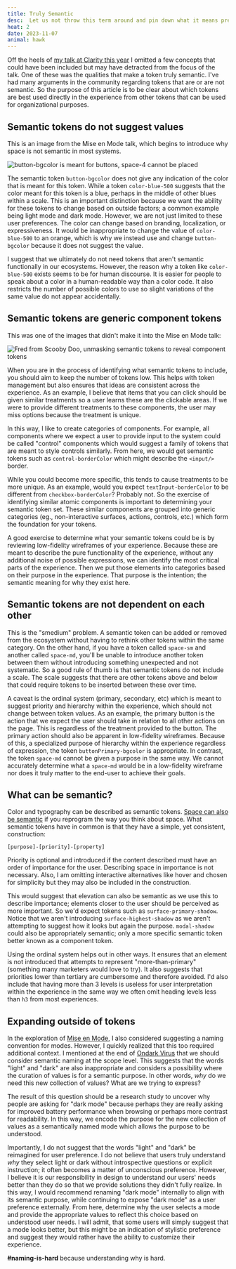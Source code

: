 ```yaml
---
title: Truly Semantic
desc:  Let us not throw this term around and pin down what it means precisely.
heat: 2
date: 2023-11-07
animal: hawk
---
```


Off the heels of [my talk at Clarity this year](https://www.clarityconf.com/session/mise-en-mode) I omitted a few concepts that could have been included but may have detracted from the focus of the talk. One of these was the qualities that make a token truly semantic. I've had many arguments in the community regarding tokens that are or are not semantic. So the purpose of this article is to be clear about which tokens are best used directly in the experience from other tokens that can be used for organizational purposes.

## Semantic tokens do not suggest values

This is an image from the Mise en Mode talk, which begins to introduce why space is not semantic in most systems.

![button-bgcolor is meant for buttons, space-4 cannot be placed](/images/non-semantic-tokens.png)

The semantic token `button-bgcolor` does not give any indication of the color that is meant for this token. While a token `color-blue-500` suggests that the color meant for this token is a blue, perhaps in the middle of other blues within a scale. This is an important distinction because we want the ability for these tokens to change based on outside factors; a common example being light mode and dark mode. However, we are not just limited to these user preferences. The color can change based on branding, localization, or expressiveness. It would be inappropriate to change the value of `color-blue-500` to an orange, which is why we instead use and change `button-bgcolor` because it does not suggest the value.

I suggest that we ultimately do not need tokens that aren't semantic functionally in our ecosystems. However, the reason why a token like `color-blue-500` exists seems to be for human discourse. It is easier for people to speak about a color in a human-readable way than a color code. It also restricts the number of possible colors to use so slight variations of the same value do not appear accidentally.

## Semantic tokens are generic component tokens

This was one of the images that didn't make it into the Mise en Mode talk:

![Fred from Scooby Doo, unmasking semantic tokens to reveal component tokens](/images/scooby-tokens.png)

When you are in the process of identifying what semantic tokens to include, you should aim to keep the number of tokens low. This helps with token management but also ensures that ideas are consistent across the experience. As an example, I believe that items that you can click should be given similar treatments so a user learns these are the clickable areas. If we were to provide different treatments to these components, the user may miss options because the treatment is unique.

In this way, I like to create categories of components. For example, all components where we expect a user to provide input to the system could be called "control" components which would suggest a family of tokens that are meant to style controls similarly. From here, we would get semantic tokens such as `control-borderColor` which might describe the `<input/>` border.

While you could become more specific, this tends to cause treatments to be more unique. As an example, would you expect `textInput-borderColor` to be different from `checkbox-borderColor`? Probably not. So the exercise of identifying similar atomic components is important to determining your semantic token set. These similar components are grouped into generic categories (eg., non-interactive surfaces, actions, controls, etc.) which form the foundation for your tokens.

A good exercise to determine what your semantic tokens could be is by reviewing low-fidelity wireframes of your experience. Because these are meant to describe the pure functionality of the experience, without any additional noise of possible expressions, we can identify the most critical parts of the experience. Then we put those elements into categories based on their purpose in the experience. That purpose is the intention; the semantic meaning for why they exist here.

## Semantic tokens are not dependent on each other

This is the "smedium" problem. A semantic token can be added or removed from the ecosystem without having to rethink other tokens within the same category. On the other hand, if you have a token called `space-sm` and another called `space-md`, you'll be unable to introduce another token between them without introducing something unexpected and not systematic. So a good rule of thumb is that semantic tokens do not include a scale. The scale suggests that there are other tokens above and below that could require tokens to be inserted between these over time.

A caveat is the ordinal system (primary, secondary, etc) which is meant to suggest priority and hierarchy within the experience, which should not change between token values. As an example, the primary button is the action that we expect the user should take in relation to all other actions on the page. This is regardless of the treatment provided to the button. The primary action should also be apparent in low-fidelity wireframes. Because of this, a specialized purpose of hierarchy within the experience regardless of expression, the token `buttonPrimary-bgcolor` is appropriate. In contrast, the token `space-md` cannot be given a purpose in the same way. We cannot accurately determine what a `space-md` would be in a low-fidelity wireframe nor does it truly matter to the end-user to achieve their goals.

## What can be semantic?

Color and typography can be described as semantic tokens. [Space can also be semantic](https://complementary.space/) if you reprogram the way you think about space. What semantic tokens have in common is that they have a simple, yet consistent, construction:

```
[purpose]-[priority]-[property]
```

Priority is optional and introduced if the content described must have an order of importance for the user. Describing space in importance is not necessary. Also, I am omitting interactive alternatives like hover and chosen for simplicity but they may also be included in the construction.

This would suggest that elevation can also be semantic as we use this to describe importance; elements closer to the user should be perceived as more important. So we'd expect tokens such as `surface-primary-shadow`. Notice that we aren't introducing `surface-highest-shadow` as we aren't attempting to suggest how it looks but again the purpose. `modal-shadow` could also be appropriately semantic; only a more specific semantic token better known as a component token.

Using the ordinal system helps out in other ways. It ensures that an element is not introduced that attempts to represent "more-than-primary" (something many marketers would love to try). It also suggests that priorities lower than tertiary are cumbersome and therefore avoided. I'd also include that having more than 3 levels is useless for user interpretation within the experience in the same way we often omit heading levels less than `h3` from most experiences.

## Expanding outside of tokens

In the exploration of [Mise en Mode](https://mode.place), I also considered suggesting a naming convention for modes. However, I quickly realized that this too required additional context. I mentioned at the end of [Ondark Virus](/posts/ondark-virus) that we should consider semantic naming at the scope level. This suggests that the words "light" and "dark" are also inappropriate and considers a possibility where the curation of values is for a semantic purpose. In other words, _why_ do we need this new collection of values? What are we trying to express?

The result of this question should be a research study to uncover why people are asking for "dark mode" because perhaps they are really asking for improved battery performance when browsing or perhaps more contrast for readability. In this way, we encode the purpose for the new collection of values as a semantically named mode which allows the purpose to be understood.

Importantly, I do not suggest that the words "light" and "dark" be reimagined for user preference. I do not believe that users truly understand _why_ they select light or dark without introspective questions or explicit instruction; it often becomes a matter of unconscious preference. However, I believe it is our responsibility in design to understand our users' needs better than they do so that we provide solutions they didn't fully realize. In this way, I would recommend renaming "dark mode" internally to align with its semantic purpose, while continuing to expose "dark mode" as a user preference externally. From here, determine why the user selects a mode and provide the appropriate values to reflect this choice based on understood user needs. I will admit, that some users will simply suggest that a mode looks better, but this might be an indication of stylistic preference and suggest they would rather have the ability to customize their experience.

**#naming-is-hard** because understanding why is hard.